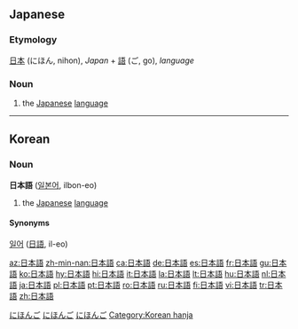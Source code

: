 ==Japanese==
{{ja-kanjitab|[[日]] [[本]] [[語]]}}

===Etymology===
[[日本]] (にほん, nihon), ''Japan'' + [[語]] (ご, go), ''language''

===Noun===
{{ja-noun|k|hira=にほんご|rom=nihongo}}

# the [[Japanese]] [[language]]

[[Category:1000 Japanese basic words|にほんご]]
[[Category:Japanese language|にほんご]]
[[Category:ja:Languages|にほんご]]

----

==Korean==

===Noun===
'''日本語''' ([[일본어]], ilbon-eo)

# the [[Japanese]] [[language]]

====Synonyms====
[[일어]] ([[日語]], il-eo)

[[Category:Korean hanja]]

[[az:日本語]]
[[zh-min-nan:日本語]]
[[ca:日本語]]
[[de:日本語]]
[[es:日本語]]
[[fr:日本語]]
[[gu:日本語]]
[[ko:日本語]]
[[hy:日本語]]
[[hi:日本語]]
[[it:日本語]]
[[la:日本語]]
[[lt:日本語]]
[[hu:日本語]]
[[nl:日本語]]
[[ja:日本語]]
[[pl:日本語]]
[[pt:日本語]]
[[ro:日本語]]
[[ru:日本語]]
[[fi:日本語]]
[[vi:日本語]]
[[tr:日本語]]
[[zh:日本語]]
